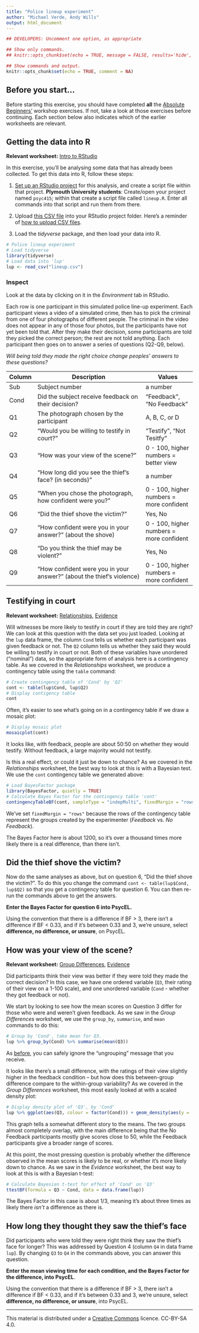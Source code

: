 ```yaml
---
title: "Police lineup experiment"
author: "Michael Verde, Andy Wills"
output: html_document
---
```


```r
## DEVELOPERS: Uncomment one option, as appropriate

## Show only commands.
## knitr::opts_chunk$set(echo = TRUE, message = FALSE, results='hide', fig.keep = 'none', comment=NA)

## Show commands and output.
knitr::opts_chunk$set(echo = TRUE, comment = NA)
```

## Before you start...
Before starting this exercise, you should have completed **all** the [Absolute Beginners'](index.html) workshop exercises. If not, take a look at those exercises before continuing. Each section below also indicates which of the earlier worksheets are relevant.

## Getting the data into R
**Relevant worksheet:** [Intro to RStudio](intro-rstudio.html)

In this exercise, you'll be analysing some data that has already been collected. To get this data into R, follow these steps:

1. [Set up an RStudio project](using-projects.html) for this analysis, and create a script file within that project. **Plymouth University students**: Create/open your project named `psyc415`; within that create a script file called `lineup.R`. Enter all commands into that script and run them from there.

2. Upload [this CSV file](data/lineup.csv) into your RStudio project folder. Here's a reminder of [how to upload CSV files](entering-data-by-hand.html#upload).

5. Load the _tidyverse_ package, and then load your data into R.

```r
# Police lineup experiment
# Load tidyverse
library(tidyverse)
# Load data into 'lup'
lup <- read_csv("lineup.csv")
```

### Inspect
Look at the data by clicking on it in the _Environment_ tab in RStudio. 

Each row is one participant in this simulated police line-up experiment. Each participant views a video of a simulated crime, then has to pick the criminal from one of four photographs of different people. The criminal in the video does not appear in any of those four photos, but the participants have not yet been told that. After they make their decision, some participants are told they picked the correct person; the rest are not told anything. Each participant then goes on to answer a series of questions (Q2-Q9, below). 

_Will being told they made the right choice change peoples' answers to these questions?_

| Column    | Description                             | Values             |
| --------- | --------------------------------------- | ------------------ |
| Sub       | Subject number                          | a number                   |
| Cond      | Did the subject receive feedback on their decision? | "Feedback", "No Feedback" |
| Q1        | The photograph chosen by the participant | A, B, C, or D     |
| Q2        | "Would you be willing to testify in court?" | "Testify", "Not Tesitfy"        |
| Q3        | "How was your view of the scene?"       | 0 - 100, higher numbers = better view |
| Q4        | "How long did you see the thief's face? (in seconds)" |  a number    |
| Q5        | "When you chose the photograph, how confident were you?" | 0 - 100, higher numbers = more confident |
| Q6        | "Did the thief shove the victim?"   | Yes, No   |
| Q7        | "How confident were you in your answer?" (about the shove) | 0 - 100, higher numbers = more confident |
| Q8        | "Do you think the thief may be violent?"   | Yes, No   |
| Q9        | "How confident were you in your answer?" (about the thief's violence) | 0 - 100, higher numbers = more confident |

## Testifying in court

**Relevant worksheet:** [Relationships](chi.html), [Evidence](evidence.html)

Will witnesses be more likely to testify in court if they are told they are right? We can look at this question with the data set you just loaded. Looking at the `lup` data frame, the column `Cond` tells us whether each participant was given feedback or not. The `Q2` column tells us whether they said they would be willing to testify in court or not. Both of these variables have unordered ("nominal") data, so the appropriate form of analysis here is a contingency table. As we covered in the _Relationships_ worksheet, we produce a contingency table using the `table` command:

```r
# Create contingency table of 'Cond' by 'Q2'
cont <- table(lup$Cond, lup$Q2)
# Display contigency table
cont
```

Often, it's easier to see what's going on in a contingency table if we draw a mosaic plot:

```r
# Display mosaic plot
mosaicplot(cont)
```

It looks like, with feedback, people are about 50:50 on whether they would testify. Without feedback, a large majority would not testify.

Is this a real effect, or could it just be down to chance? As we covered in the _Relationships_ worksheet, the best way to look at this is with a Bayesian test. We use the `cont` contingency table we generated above:

```R
# Load BayesFactor package
library(BayesFactor, quietly = TRUE)
# Calculate Bayes Factor for the contingency table 'cont'
contingencyTableBF(cont, sampleType = "indepMulti", fixedMargin = "rows" )
```

We've set `fixedMargin = "rows"` because the rows of the contingency table represent the groups created by the experimenter (_Feedback_ vs. _No Feedback_). 

The Bayes Factor here is about 1200, so it's over a thousand times more likely there is a real difference, than there isn't. 

## Did the thief shove the victim?

Now do the same analyses as above, but on question 6, "Did the thief shove the victim?". To do this you change the command `cont <- table(lup$Cond, lup$Q2)` so that you get a contingency table for question 6. You can then re-run the commands above to get the answers. 

**Enter the Bayes Factor for question 6 into PsycEL.**

Using the convention that there is a difference if BF > 3, there isn't a difference if BF < 0.33, and if it's between 0.33 and 3, we're unsure, select **difference, no difference, or unsure**, on PsycEL.

## How was your view of the scene?

**Relevant worksheet:** [Group Differences](group-differences.html), [Evidence](evidence.html)

Did participants think their view was better if they were told they made the correct decision? In this case, we have one ordered variable (`Q3`, their rating of their view on a 1-100 scale), and one unordered variable (`Cond` - whether they got feedback or not). 

We start by looking to see how the mean scores on Question 3 differ for those who were and weren't given feedback. As we saw in the _Group Differences_ worksheet, we use the `group_by`,  `summarise`, and `mean` commands to do this:

```r
# Group by 'Cond', take mean for Q3.
lup %>% group_by(Cond) %>% summarise(mean(Q3))
```

As [before](group-differences.html#group), you can safely ignore the "ungrouping" message that you receive.

It looks like there's a small difference, with the ratings of their view slightly higher in the feedback condition -- but how does this between-group difference compare to the within-group variability? As we covered in the _Group Differences_ worksheet, this most easily looked at with a scaled density plot:

```r
# Display density plot of 'Q3', by 'Cond'
lup %>% ggplot(aes(Q3, colour = factor(Cond))) + geom_density(aes(y = ..scaled..)) 
```

This graph tells a somewhat different story to the means. The two groups almost completely overlap, with the main difference being that the No Feedback participants mostly give scores close to 50, while the Feedback participants give a broader range of scores. 

At this point, the most pressing question is probably whether the difference observed in the mean scores is likely to be real, or whether it's more likely down to chance. As we saw in the _Evidence_ worksheet, the best way to look at this is with a Bayesian t-test:

```r
# Calculate Bayesian t-test for effect of 'Cond' on 'Q3'
ttestBF(formula = Q3 ~ Cond, data = data.frame(lup))
```

The Bayes Factor in this case is about 1/3, meaning it's about three times as likely there _isn't_ a difference as there is. 

## How long they thought they saw the thief's face

Did participants who were told they were right think they saw the thief's face for longer? This was addressed by Question 4 (column `Q4` in data frame `lup`). By changing `Q3` to `Q4` in the commands above, you can answer this question. 

**Enter the mean viewing time for each condition, and the Bayes Factor for the difference, into PsycEL**.

Using the convention that there is a difference if BF > 3, there isn't a difference if BF < 0.33, and if it's between 0.33 and 3, we're unsure, select **difference, no difference, or unsure**, into PsycEL.

___

This material is distributed under a [Creative Commons](https://creativecommons.org/) licence. CC-BY-SA 4.0. 
